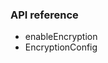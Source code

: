 <PlatformWrapper platform="macos">
        
### API reference

-    <Link target="_blank" to="{{Global.API_REF_MACOS_ROOT_RTC_ENGINE_KIT}}/enableencryption(_:encryptionconfig:)">enableEncryption</Link>
-    <Link target="_blank" to="{{Global.API_REF_MACOS_ROOT_RTC_KIT}}/agoraencryptionconfig">EncryptionConfig</Link>

</PlatformWrapper>
